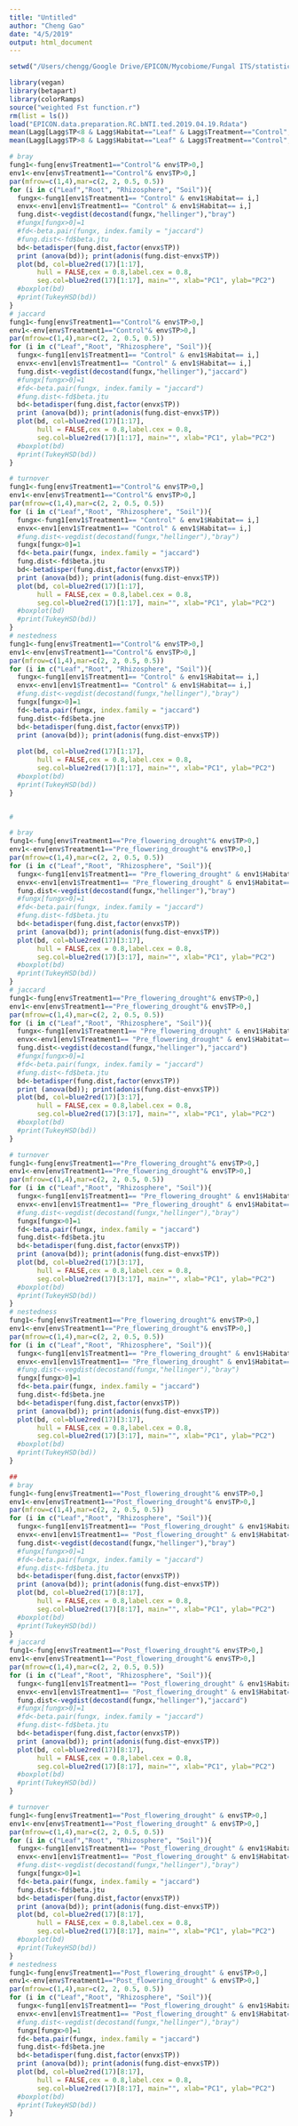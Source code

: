 ```yaml
---
title: "Untitled"
author: "Cheng Gao"
date: "4/5/2019"
output: html_document
---
```


```r
setwd("/Users/chengg/Google Drive/EPICON/Mycobiome/Fungal ITS/statistic/Total.fungi")

library(vegan)
library(betapart)
library(colorRamps)
source("weighted Fst function.r")
rm(list = ls())
load("EPICON.data.preparation.RC.bNTI.ted.2019.04.19.Rdata")
mean(Lagg[Lagg$TP<8 & Lagg$Habitat=="Leaf" & Lagg$Treatment=="Control",]$jtudisper)
mean(Lagg[Lagg$TP>8 & Lagg$Habitat=="Leaf" & Lagg$Treatment=="Control",]$jtudisper)

# bray
fung1<-fung[env$Treatment1=="Control"& env$TP>0,]
env1<-env[env$Treatment1=="Control"& env$TP>0,]
par(mfrow=c(1,4),mar=c(2, 2, 0.5, 0.5))
for (i in c("Leaf","Root", "Rhizosphere", "Soil")){
  fungx<-fung1[env1$Treatment1== "Control" & env1$Habitat== i,]
  envx<-env1[env1$Treatment1== "Control" & env1$Habitat== i,]
  fung.dist<-vegdist(decostand(fungx,"hellinger"),"bray")
  #fungx[fungx>0]=1 
  #fd<-beta.pair(fungx, index.family = "jaccard")
  #fung.dist<-fd$beta.jtu
  bd<-betadisper(fung.dist,factor(envx$TP))
  print (anova(bd)); print(adonis(fung.dist~envx$TP))
  plot(bd, col=blue2red(17)[1:17], 
       hull = FALSE,cex = 0.8,label.cex = 0.8,
       seg.col=blue2red(17)[1:17], main="", xlab="PC1", ylab="PC2")
  #boxplot(bd)
  #print(TukeyHSD(bd))
}
# jaccard
fung1<-fung[env$Treatment1=="Control"& env$TP>0,]
env1<-env[env$Treatment1=="Control"& env$TP>0,]
par(mfrow=c(1,4),mar=c(2, 2, 0.5, 0.5))
for (i in c("Leaf","Root", "Rhizosphere", "Soil")){
  fungx<-fung1[env1$Treatment1== "Control" & env1$Habitat== i,]
  envx<-env1[env1$Treatment1== "Control" & env1$Habitat== i,]
  fung.dist<-vegdist(decostand(fungx,"hellinger"),"jaccard")
  #fungx[fungx>0]=1 
  #fd<-beta.pair(fungx, index.family = "jaccard")
  #fung.dist<-fd$beta.jtu
  bd<-betadisper(fung.dist,factor(envx$TP))
  print (anova(bd)); print(adonis(fung.dist~envx$TP))
  plot(bd, col=blue2red(17)[1:17], 
       hull = FALSE,cex = 0.8,label.cex = 0.8,
       seg.col=blue2red(17)[1:17], main="", xlab="PC1", ylab="PC2")
  #boxplot(bd)
  #print(TukeyHSD(bd))
}

# turnover
fung1<-fung[env$Treatment1=="Control"& env$TP>0,]
env1<-env[env$Treatment1=="Control"& env$TP>0,]
par(mfrow=c(1,4),mar=c(2, 2, 0.5, 0.5))
for (i in c("Leaf","Root", "Rhizosphere", "Soil")){
  fungx<-fung1[env1$Treatment1== "Control" & env1$Habitat== i,]
  envx<-env1[env1$Treatment1== "Control" & env1$Habitat== i,]
  #fung.dist<-vegdist(decostand(fungx,"hellinger"),"bray")
  fungx[fungx>0]=1 
  fd<-beta.pair(fungx, index.family = "jaccard")
  fung.dist<-fd$beta.jtu
  bd<-betadisper(fung.dist,factor(envx$TP))
  print (anova(bd)); print(adonis(fung.dist~envx$TP))
  plot(bd, col=blue2red(17)[1:17], 
       hull = FALSE,cex = 0.8,label.cex = 0.8,
       seg.col=blue2red(17)[1:17], main="", xlab="PC1", ylab="PC2")
  #boxplot(bd)
  #print(TukeyHSD(bd))
}
# nestedness
fung1<-fung[env$Treatment1=="Control"& env$TP>0,]
env1<-env[env$Treatment1=="Control"& env$TP>0,]
par(mfrow=c(1,4),mar=c(2, 2, 0.5, 0.5))
for (i in c("Leaf","Root", "Rhizosphere", "Soil")){
  fungx<-fung1[env1$Treatment1== "Control" & env1$Habitat== i,]
  envx<-env1[env1$Treatment1== "Control" & env1$Habitat== i,]
  #fung.dist<-vegdist(decostand(fungx,"hellinger"),"bray")
  fungx[fungx>0]=1 
  fd<-beta.pair(fungx, index.family = "jaccard")
  fung.dist<-fd$beta.jne
  bd<-betadisper(fung.dist,factor(envx$TP))
  print (anova(bd)); print(adonis(fung.dist~envx$TP))
  
  plot(bd, col=blue2red(17)[1:17], 
       hull = FALSE,cex = 0.8,label.cex = 0.8,
       seg.col=blue2red(17)[1:17], main="", xlab="PC1", ylab="PC2")
  #boxplot(bd)
  #print(TukeyHSD(bd))
}


# 

# bray
fung1<-fung[env$Treatment1=="Pre_flowering_drought"& env$TP>0,]
env1<-env[env$Treatment1=="Pre_flowering_drought"& env$TP>0,]
par(mfrow=c(1,4),mar=c(2, 2, 0.5, 0.5))
for (i in c("Leaf","Root", "Rhizosphere", "Soil")){
  fungx<-fung1[env1$Treatment1== "Pre_flowering_drought" & env1$Habitat== i,]
  envx<-env1[env1$Treatment1== "Pre_flowering_drought" & env1$Habitat== i,]
  fung.dist<-vegdist(decostand(fungx,"hellinger"),"bray")
  #fungx[fungx>0]=1 
  #fd<-beta.pair(fungx, index.family = "jaccard")
  #fung.dist<-fd$beta.jtu
  bd<-betadisper(fung.dist,factor(envx$TP))
  print (anova(bd)); print(adonis(fung.dist~envx$TP))
  plot(bd, col=blue2red(17)[3:17], 
       hull = FALSE,cex = 0.8,label.cex = 0.8,
       seg.col=blue2red(17)[3:17], main="", xlab="PC1", ylab="PC2")
  #boxplot(bd)
  #print(TukeyHSD(bd))
}
# jaccard
fung1<-fung[env$Treatment1=="Pre_flowering_drought"& env$TP>0,]
env1<-env[env$Treatment1=="Pre_flowering_drought"& env$TP>0,]
par(mfrow=c(1,4),mar=c(2, 2, 0.5, 0.5))
for (i in c("Leaf","Root", "Rhizosphere", "Soil")){
  fungx<-fung1[env1$Treatment1== "Pre_flowering_drought" & env1$Habitat== i,]
  envx<-env1[env1$Treatment1== "Pre_flowering_drought" & env1$Habitat== i,]
  fung.dist<-vegdist(decostand(fungx,"hellinger"),"jaccard")
  #fungx[fungx>0]=1 
  #fd<-beta.pair(fungx, index.family = "jaccard")
  #fung.dist<-fd$beta.jtu
  bd<-betadisper(fung.dist,factor(envx$TP))
  print (anova(bd)); print(adonis(fung.dist~envx$TP))
  plot(bd, col=blue2red(17)[3:17], 
       hull = FALSE,cex = 0.8,label.cex = 0.8,
       seg.col=blue2red(17)[3:17], main="", xlab="PC1", ylab="PC2")
  #boxplot(bd)
  #print(TukeyHSD(bd))
}

# turnover
fung1<-fung[env$Treatment1=="Pre_flowering_drought"& env$TP>0,]
env1<-env[env$Treatment1=="Pre_flowering_drought"& env$TP>0,]
par(mfrow=c(1,4),mar=c(2, 2, 0.5, 0.5))
for (i in c("Leaf","Root", "Rhizosphere", "Soil")){
  fungx<-fung1[env1$Treatment1== "Pre_flowering_drought" & env1$Habitat== i,]
  envx<-env1[env1$Treatment1== "Pre_flowering_drought" & env1$Habitat== i,]
  #fung.dist<-vegdist(decostand(fungx,"hellinger"),"bray")
  fungx[fungx>0]=1 
  fd<-beta.pair(fungx, index.family = "jaccard")
  fung.dist<-fd$beta.jtu
  bd<-betadisper(fung.dist,factor(envx$TP))
  print (anova(bd)); print(adonis(fung.dist~envx$TP))
  plot(bd, col=blue2red(17)[3:17], 
       hull = FALSE,cex = 0.8,label.cex = 0.8,
       seg.col=blue2red(17)[3:17], main="", xlab="PC1", ylab="PC2")
  #boxplot(bd)
  #print(TukeyHSD(bd))
}
# nestedness
fung1<-fung[env$Treatment1=="Pre_flowering_drought"& env$TP>0,]
env1<-env[env$Treatment1=="Pre_flowering_drought"& env$TP>0,]
par(mfrow=c(1,4),mar=c(2, 2, 0.5, 0.5))
for (i in c("Leaf","Root", "Rhizosphere", "Soil")){
  fungx<-fung1[env1$Treatment1== "Pre_flowering_drought" & env1$Habitat== i,]
  envx<-env1[env1$Treatment1== "Pre_flowering_drought" & env1$Habitat== i,]
  #fung.dist<-vegdist(decostand(fungx,"hellinger"),"bray")
  fungx[fungx>0]=1 
  fd<-beta.pair(fungx, index.family = "jaccard")
  fung.dist<-fd$beta.jne
  bd<-betadisper(fung.dist,factor(envx$TP))
  print (anova(bd)); print(adonis(fung.dist~envx$TP))
  plot(bd, col=blue2red(17)[3:17], 
       hull = FALSE,cex = 0.8,label.cex = 0.8,
       seg.col=blue2red(17)[3:17], main="", xlab="PC1", ylab="PC2")
  #boxplot(bd)
  #print(TukeyHSD(bd))
}

##
# bray
fung1<-fung[env$Treatment1=="Post_flowering_drought"& env$TP>0,]
env1<-env[env$Treatment1=="Post_flowering_drought"& env$TP>0,]
par(mfrow=c(1,4),mar=c(2, 2, 0.5, 0.5))
for (i in c("Leaf","Root", "Rhizosphere", "Soil")){
  fungx<-fung1[env1$Treatment1== "Post_flowering_drought" & env1$Habitat== i,]
  envx<-env1[env1$Treatment1== "Post_flowering_drought" & env1$Habitat== i,]
  fung.dist<-vegdist(decostand(fungx,"hellinger"),"bray")
  #fungx[fungx>0]=1 
  #fd<-beta.pair(fungx, index.family = "jaccard")
  #fung.dist<-fd$beta.jtu
  bd<-betadisper(fung.dist,factor(envx$TP))
  print (anova(bd)); print(adonis(fung.dist~envx$TP))
  plot(bd, col=blue2red(17)[8:17], 
       hull = FALSE,cex = 0.8,label.cex = 0.8,
       seg.col=blue2red(17)[8:17], main="", xlab="PC1", ylab="PC2")
  #boxplot(bd)
  #print(TukeyHSD(bd))
}
# jaccard
fung1<-fung[env$Treatment1=="Post_flowering_drought"& env$TP>0,]
env1<-env[env$Treatment1=="Post_flowering_drought"& env$TP>0,]
par(mfrow=c(1,4),mar=c(2, 2, 0.5, 0.5))
for (i in c("Leaf","Root", "Rhizosphere", "Soil")){
  fungx<-fung1[env1$Treatment1== "Post_flowering_drought" & env1$Habitat== i,]
  envx<-env1[env1$Treatment1== "Post_flowering_drought" & env1$Habitat== i,]
  fung.dist<-vegdist(decostand(fungx,"hellinger"),"jaccard")
  #fungx[fungx>0]=1 
  #fd<-beta.pair(fungx, index.family = "jaccard")
  #fung.dist<-fd$beta.jtu
  bd<-betadisper(fung.dist,factor(envx$TP))
  print (anova(bd)); print(adonis(fung.dist~envx$TP))
  plot(bd, col=blue2red(17)[8:17], 
       hull = FALSE,cex = 0.8,label.cex = 0.8,
       seg.col=blue2red(17)[8:17], main="", xlab="PC1", ylab="PC2")
  #boxplot(bd)
  #print(TukeyHSD(bd))
}

# turnover
fung1<-fung[env$Treatment1=="Post_flowering_drought" & env$TP>0,]
env1<-env[env$Treatment1=="Post_flowering_drought" & env$TP>0,]
par(mfrow=c(1,4),mar=c(2, 2, 0.5, 0.5))
for (i in c("Leaf","Root", "Rhizosphere", "Soil")){
  fungx<-fung1[env1$Treatment1== "Post_flowering_drought" & env1$Habitat== i,]
  envx<-env1[env1$Treatment1== "Post_flowering_drought" & env1$Habitat== i,]
  #fung.dist<-vegdist(decostand(fungx,"hellinger"),"bray")
  fungx[fungx>0]=1 
  fd<-beta.pair(fungx, index.family = "jaccard")
  fung.dist<-fd$beta.jtu
  bd<-betadisper(fung.dist,factor(envx$TP))
  print (anova(bd)); print(adonis(fung.dist~envx$TP))
  plot(bd, col=blue2red(17)[8:17], 
       hull = FALSE,cex = 0.8,label.cex = 0.8,
       seg.col=blue2red(17)[8:17], main="", xlab="PC1", ylab="PC2")
  #boxplot(bd)
  #print(TukeyHSD(bd))
}
# nestedness
fung1<-fung[env$Treatment1=="Post_flowering_drought" & env$TP>0,]
env1<-env[env$Treatment1=="Post_flowering_drought" & env$TP>0,]
par(mfrow=c(1,4),mar=c(2, 2, 0.5, 0.5))
for (i in c("Leaf","Root", "Rhizosphere", "Soil")){
  fungx<-fung1[env1$Treatment1== "Post_flowering_drought" & env1$Habitat== i,]
  envx<-env1[env1$Treatment1== "Post_flowering_drought" & env1$Habitat== i,]
  #fung.dist<-vegdist(decostand(fungx,"hellinger"),"bray")
  fungx[fungx>0]=1 
  fd<-beta.pair(fungx, index.family = "jaccard")
  fung.dist<-fd$beta.jne
  bd<-betadisper(fung.dist,factor(envx$TP))
  print (anova(bd)); print(adonis(fung.dist~envx$TP))
  plot(bd, col=blue2red(17)[8:17], 
       hull = FALSE,cex = 0.8,label.cex = 0.8,
       seg.col=blue2red(17)[8:17], main="", xlab="PC1", ylab="PC2")
  #boxplot(bd)
  #print(TukeyHSD(bd))
}
```

